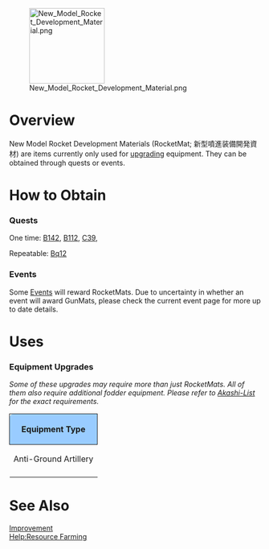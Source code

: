 [[File:New Model Rocket Development Material.png|150px|right]]
=Overview=

New Model Rocket Development Materials (RocketMat; 新型噴進装備開発資材) are items currently only used for [[Improvement|upgrading]] equipment. They can be obtained through quests or events.

=How to Obtain=
===Quests===
One time: [[Quests#B142|B142]], 
[[Quests#B112|B112]], 
[[Quests#C39|C39]], 

Repeatable: [[Quests#Bq12|Bq12]]

===Events===

Some [[Events]] will reward RocketMats. Due to uncertainty in whether an event will award GunMats, please check the current event page for more up to date details.

=Uses=
===Equipment Upgrades===

''Some of these upgrades may require more than just RocketMats. All of them also require additional fodder equipment. Please refer to [https://akashi-list.me/ Akashi-List] for the exact requirements.''

{| class="wikitable" style="width:100%;"
!style="text-align: center;  border-radius: 6px 0 0 0;border-style: solid; border-width: 1px; background-color:#99CCFF;" colspan="2"|Equipment Type
!style="text-align: center;  border-radius: 0 6px 0 0;border-style: solid; border-width: 1px; background-color:#99CCFF;" |Name
|-
|style="text-align: center;" colspan="2"| Anti-Ground Artillery
|[[Type 4 20cm Anti-ground Rocket Launcher (Concentrated Deployment)]]
|-
|}<references/>

{{Clear}}

=See Also=
[[Improvement]]<br>
[[Help:Resource Farming]]
{{Mechanics}}